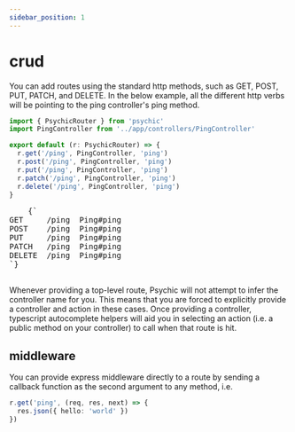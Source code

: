 ```yaml
---
sidebar_position: 1
---
```



# crud

You can add routes using the standard http methods, such as GET, POST, PUT, PATCH, and DELETE. In the below example, all the different http verbs will be pointing to the ping controller's ping method.

```ts // conf/routes.ts
import { PsychicRouter } from 'psychic'
import PingController from '../app/controllers/PingController'

export default (r: PsychicRouter) => {
  r.get('/ping', PingController, 'ping')
  r.post('/ping', PingController, 'ping')
  r.put('/ping', PingController, 'ping')
  r.patch('/ping', PingController, 'ping')
  r.delete('/ping', PingController, 'ping')
}
```

<RoutesOutput>
  <pre style={{ backgroundColor: 'transparent' }}>
    {`
GET     /ping  Ping#ping
POST    /ping  Ping#ping
PUT     /ping  Ping#ping
PATCH   /ping  Ping#ping
DELETE  /ping  Ping#ping
`}
  </pre>
</RoutesOutput>

Whenever providing a top-level route, Psychic will not attempt to infer the controller name for you. This means that you are forced to explicitly provide a controller and action in these cases. Once providing a controller, typescript autocomplete helpers will aid you in selecting an action (i.e. a public method on your controller) to call when that route is hit.

## middleware

You can provide express middleware directly to a route by sending a callback function as the second argument to any method, i.e.

```ts
r.get('ping', (req, res, next) => {
  res.json({ hello: 'world' })
})
```
